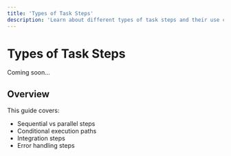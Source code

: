 ```yaml
---
title: 'Types of Task Steps'
description: 'Learn about different types of task steps and their use cases'
---
```


# Types of Task Steps

Coming soon...

## Overview

This guide covers:
- Sequential vs parallel steps
- Conditional execution paths
- Integration steps
- Error handling steps 